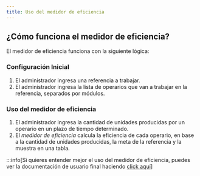 ```yaml
---
title: Uso del medidor de eficiencia
---
```


## ¿Cómo funciona el medidor de eficiencia?

El medidor de eficiencia funciona con la siguiente lógica:

### Configuración Inicial
1. El administrador ingresa una referencia a trabajar.
2. El administrador ingresa la lista de operarios que van a trabajar en la referencia, separados por módulos.

### Uso del medidor de eficiencia
1. El administrador ingresa la cantidad de unidades producidas por un operario en un plazo de tiempo determinado.
2. El _medidor de eficiencia_ calcula la eficiencia de cada operario, en base a la cantidad de unidades producidas, la meta de la referencia y la muestra en una tabla.

:::info[Si quieres entender mejor el uso del medidor de eficiencia, puedes ver la documentación de usuario final haciendo [click aquí](https://altrendimientodoc.vercel.app/)]